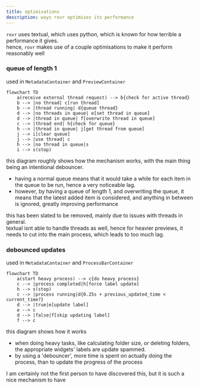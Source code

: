 ```yaml
---
title: optimisations
description: ways rovr optimises its performance
---
```



`rovr` uses textual, which uses python, which is known for how terrible a performance it gives.
<br/>hence, `rovr` makes use of a couple optimisations to make it perform reasonably well

### queue of length 1

used in `MetadataContainer` and `PreviewContainer`

```mermaid
flowchart TD
    a(receive external thread request) --> b{check for active thread}
    b --> |no thread| c[run thread]
    b --> |thread running| d{queue thread}
    d --> |no threads in queue| e[set thread in queue]
    d --> |thread in queue| f[overwrite thread in queue]
    c --> |thread end| h{check for queue}
    h --> |thread in queue| j[get thread from queue]
    j --> i[clear queue]
    j --> |use thread| c
    h --> |no thread in queue|s
    i --> s(stop)
```

this diagram roughly shows how the mechanism works, with the main thing being an intentional debouncer.

- having a normal queue means that it would take a while for each item in the queue to be run, hence a very noticeable lag.
- however, by having a queue of length 1, and overwriting the queue, it means that the latest added item is considered, and anything in between is ignored, greatly improving performance

<Aside type="note">
this has been slated to be removed, mainly due to issues with threads in general.<br/>
textual isnt able to handle threads as well, hence for heavier previews, it needs to cut into the main process, which leads to too much lag.
</Aside>

### debounced updates

used in `MetadataContainer` and `ProcessBarContainer`

```mermaid
flowchart TD
    a(start heavy process) --> c{do heavy process}
    c --> |process completed|h[force label update]
    h --> s(stop)
    c --> |process running|d{0.25s + previous_updated_time < current_time?}
    d --> |true|e[update label]
    e --> c
    d --> |false|f[skip updating label]
    f --> c
```

this diagram shows how it works

- when doing heavy tasks, like calculating folder size, or deleting folders, the appropriate widgets' labels are update spammed.
- by using a 'debouncer', more time is spent on actually doing the process, than to update the progress of the process

I am certainly not the first person to have discovered this, but it is such a nice mechanism to have

